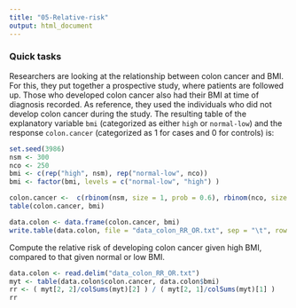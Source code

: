 ```yaml
---
title: "05-Relative-risk"
output: html_document
---
```




### Quick tasks


Researchers are looking at the relationship between colon cancer and BMI. For this, they put together a prospective study, where patients are followed up. Those who developed colon cancer also had their BMI at time of diagnosis recorded. As reference, they used the individuals who did not develop colon cancer during the study. The resulting table of the explanatory variable `bmi` (categorized as either `high` or `normal-low`) and the response `colon.cancer` (categorized as 1 for cases and 0 for controls) is: 

```r
set.seed(3986)
nsm <- 300
nco <- 250
bmi <- c(rep("high", nsm), rep("normal-low", nco))
bmi <- factor(bmi, levels = c("normal-low", "high") )

colon.cancer <-  c(rbinom(nsm, size = 1, prob = 0.6), rbinom(nco, size = 1, prob = .3))
table(colon.cancer, bmi)
```

```r
data.colon <- data.frame(colon.cancer, bmi)
write.table(data.colon, file = "data_colon_RR_OR.txt", sep = "\t", row.names = FALSE)
```

Compute the relative risk of developing colon cancer given high BMI, compared to that given normal or low BMI.

```r
data.colon <- read.delim("data_colon_RR_OR.txt")
myt <- table(data.colon$colon.cancer, data.colon$bmi)
rr <- ( myt[2, 2]/colSums(myt)[2] ) / ( myt[2, 1]/colSums(myt)[1] )
rr
```
